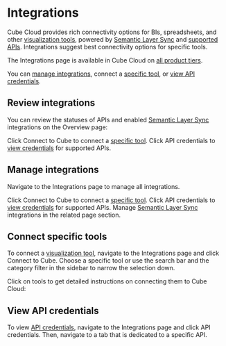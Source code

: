 # Integrations

Cube Cloud provides rich connectivity options for BIs, spreadsheets, and other
[visualization tools][ref-viz-tools], powered by [Semantic Layer Sync][ref-sls]
and [supported APIs][ref-apis]. Integrations suggest best connectivity options
for specific tools.

<SuccessBox>

The Integrations page is available in Cube Cloud on
[all product tiers](https://cube.dev/pricing).

</SuccessBox>

<YouTubeVideo
  url="https://www.youtube.com/embed/-N5dDeGqv8M"
  aspectRatio={4/2.83}
/>

You can [manage integrations](#manage-integrations), connect a [specific
tool](#connect-specific-tools), or [view API credentials](#view-api-credentials).

## Review integrations

You can review the statuses of APIs and enabled [Semantic Layer Sync][ref-sls]
integrations on the <Btn>Overview</Btn> page:

<Screenshot
  src="https://ucarecdn.com/fabf25e5-c5b2-4117-9373-05768dcc21a9/"
  highlight="inset(15% 49% 47% 5% round 10px)"
/>

Click <Btn>Connect to Cube</Btn> to connect a [specific tool](#connect-specific-tools).
Click <Btn>API credentials</Btn> to [view credentials](#view-api-credentials)
for supported APIs.

## Manage integrations

Navigate to the <Btn>Integrations</Btn> page to manage all integrations.

<Screenshot src="https://ucarecdn.com/4894508d-a178-4e47-a1b3-0d8c3c744f89/" />

Click <Btn>Connect to Cube</Btn> to connect a [specific tool](#connect-specific-tools).
Click <Btn>API credentials</Btn> to [view credentials](#view-api-credentials)
for supported APIs.
Manage [Semantic Layer Sync][ref-sls] integrations in the related page section.

## Connect specific tools

To connect a [visualization tool][ref-viz-tools], navigate to the <Btn>Integrations</Btn>
page and click <Btn>Connect to Cube</Btn>. Choose a specific tool or use the
search bar and the category filter in the sidebar to narrow the selection down.

<Screenshot src="https://ucarecdn.com/949325be-e8e7-4f8f-98c6-3393a7db88ad/" />

Click on tools to get detailed instructions on connecting them to Cube Cloud: 

<Screenshot src="https://ucarecdn.com/e881357d-3073-468b-975d-ddd4329d882c/" />

## View API credentials

To view [API credentials][ref-apis], navigate to the <Btn>Integrations</Btn> page
and click <Btn>API credentials</Btn>. Then, navigate to a tab that is dedicated
to a specific API.

<Screenshot src="https://ucarecdn.com/36cdf2c0-311f-4023-b7ca-e156c6ac288b/" />


[ref-viz-tools]: /product/configuration/visualization-tools
[ref-sls]: /product/apis-integrations/semantic-layer-sync
[ref-apis]: /product/apis-integrations